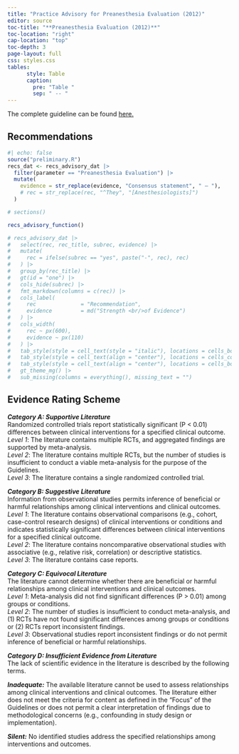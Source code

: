 ```yaml
---
title: "Practice Advisory for Preanesthesia Evaluation (2012)"
editor: source
toc-title: "**Preanesthesia Evaluation (2012)**"
toc-location: "right"
cap-location: "top"
toc-depth: 3
page-layout: full
css: styles.css
tables:
      style: Table
      caption:
        pre: "Table "
        sep: " -- "
---
```


The complete guideline can be found [here.](https://pubs.asahq.org/anesthesiology/article/116/3/522/13033/Practice-Advisory-for-Preanesthesia-EvaluationAn)

## Recommendations

```r
#| echo: false
source("preliminary.R")
recs_dat <- recs_advisory_dat |> 
  filter(parameter == "Preanesthesia Evaluation") |> 
  mutate(
    evidence = str_replace(evidence, "Consensus statement", " — "),
    # rec = str_replace(rec, "^They", "[Anesthesiologists]")
  )

# sections()

recs_advisory_function() 

# recs_advisory_dat |>
#   select(rec, rec_title, subrec, evidence) |>
#   mutate(
#     rec = ifelse(subrec == "yes", paste("-", rec), rec)
#   ) |> 
#   group_by(rec_title) |>
#   gt(id = "one") |>
#   cols_hide(subrec) |>
#   fmt_markdown(columns = c(rec)) |>
#   cols_label(
#     rec              = "Recommendation",
#     evidence         = md("Strength <br/>of Evidence")
#   ) |>
#   cols_width(
#     rec ~ px(600),
#     evidence ~ px(110)
#   ) |>
#   tab_style(style = cell_text(style = "italic"), locations = cells_body(columns = rec, rows = subrec == "yes")) |> 
#   tab_style(style = cell_text(align = "center"), locations = cells_column_labels(columns = everything())) |>
#   tab_style(style = cell_text(align = "center"), locations = cells_body(columns = c(evidence))) |>
#   gt_theme_mg() |>
#   sub_missing(columns = everything(), missing_text = "") 

```

## Evidence Rating Scheme

***Category A: Supportive Literature***<br/> 
Randomized controlled trials report statistically significant (P \< 0.01) differences between clinical interventions for a specified clinical outcome.<br/>
*Level 1*: The literature contains multiple RCTs, and aggregated findings are supported by meta-analysis.<br/>
*Level 2*: The literature contains multiple RCTs, but the number of studies is insufficient to conduct a viable meta-analysis for the purpose of the Guidelines.<br/>
*Level 3*: The literature contains a single randomized controlled trial.

***Category B: Suggestive Literature*** <br/>
Information from observational studies permits inference of beneficial or harmful relationships among clinical interventions and clinical outcomes.<br/>
*Level 1*: The literature contains observational comparisons (e.g., cohort, case-control research designs) of clinical interventions or conditions and indicates statistically significant differences between clinical interventions for a specified clinical outcome.<br/>
*Level 2*: The literature contains noncomparative observational studies with associative (e.g., relative risk, correlation) or descriptive statistics.<br/>
*Level 3*: The literature contains case reports.

***Category C: Equivocal Literature***<br/> 
The literature cannot determine whether there are beneficial or harmful relationships among clinical interventions and clinical outcomes.<br/>
*Level 1*: Meta-analysis did not find significant differences (P \> 0.01) among groups or conditions.<br/>
*Level 2*: The number of studies is insufficient to conduct meta-analysis, and (1) RCTs have not found significant differences among groups or conditions or (2) RCTs report inconsistent findings.<br/>
*Level 3*: Observational studies report inconsistent findings or do not permit inference of beneficial or harmful relationships.<br/>

***Category D: Insufficient Evidence from Literature*** <br/>
The lack of scientific evidence in the literature is described by the following terms.

***Inadequate:*** The available literature cannot be used to assess relationships among clinical interventions and clinical outcomes. The literature either does not meet the criteria for content as defined in the "Focus" of the Guidelines or does not permit a clear interpretation of findings due to methodological concerns (e.g., confounding in study design or implementation).

***Silent:*** No identified studies address the specified relationships among interventions and outcomes.

